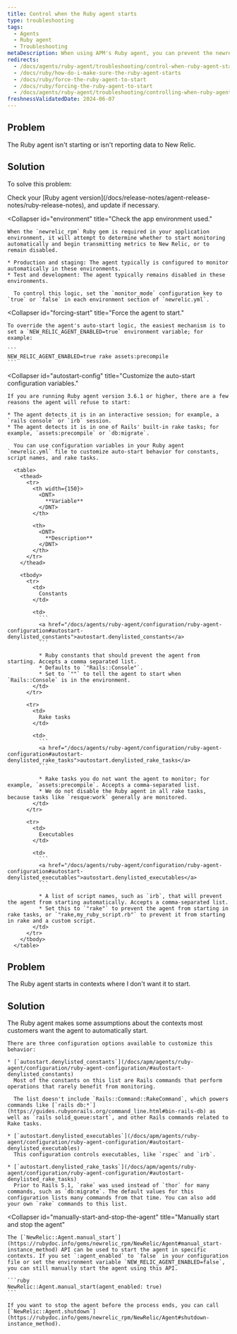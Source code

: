 ```yaml
---
title: Control when the Ruby agent starts
type: troubleshooting
tags:
  - Agents
  - Ruby agent
  - Troubleshooting
metaDescription: When using APM's Ruby agent, you can prevent the newrelic_rpm gem from starting, or force it to start if it is not reporting data.
redirects:
  - /docs/agents/ruby-agent/troubleshooting/control-when-ruby-agent-starts
  - /docs/ruby/how-do-i-make-sure-the-ruby-agent-starts
  - /docs/ruby/force-the-ruby-agent-to-start
  - /docs/ruby/forcing-the-ruby-agent-to-start
  - /docs/agents/ruby-agent/troubleshooting/controlling-when-ruby-agent-starts
freshnessValidatedDate: 2024-06-07
---
```


## Problem

The Ruby agent isn't starting or isn't reporting data to New Relic.

## Solution

To solve this problem:

<CollapserGroup>
  <Collapser
    id="version-3-6-1-or-later"
    title="Check your Ruby agent version."
  >
    Check your [Ruby agent version](/docs/release-notes/agent-release-notes/ruby-release-notes), and update if necessary.
  </Collapser>

  <Collapser
    id="environment"
    title="Check the app environment used."
  >
    When the `newrelic_rpm` Ruby gem is required in your application environment, it will attempt to determine whether to start monitoring automatically and begin transmitting metrics to New Relic, or to remain disabled.

    * Production and staging: The agent typically is configured to monitor automatically in these environments.
    * Test and development: The agent typically remains disabled in these environments.

      To control this logic, set the `monitor_mode` configuration key to `true` or `false` in each environment section of `newrelic.yml`.
  </Collapser>

  <Collapser
    id="forcing-start"
    title="Force the agent to start."
  >
    To override the agent's auto-start logic, the easiest mechanism is to set a `NEW_RELIC_AGENT_ENABLED=true` environment variable; for example:

    ```
    NEW_RELIC_AGENT_ENABLED=true rake assets:precompile
    ```
  </Collapser>

  <Collapser
    id="autostart-config"
    title="Customize the auto-start configuration variables."
  >
    If you are running Ruby agent version 3.6.1 or higher, there are a few reasons the agent will refuse to start:

    * The agent detects it is in an interactive session; for example, a `rails console` or `irb` session.
    * The agent detects it is in one of Rails' built-in rake tasks; for example, `assets:precompile` or `db:migrate`.

      You can use configuration variables in your Ruby agent `newrelic.yml` file to customize auto-start behavior for constants, script names, and rake tasks.

      <table>
        <thead>
          <tr>
            <th width={150}>
              <DNT>
                **Variable**
              </DNT>
            </th>

            <th>
              <DNT>
                **Description**
              </DNT>
            </th>
          </tr>
        </thead>

        <tbody>
          <tr>
            <td>
              Constants
            </td>

            <td>
              ```
              <a href="/docs/agents/ruby-agent/configuration/ruby-agent-configuration#autostart-denylisted_constants">autostart.denylisted_constants</a>
              ```

              * Ruby constants that should prevent the agent from starting. Accepts a comma separated list.
              * Defaults to `"Rails::Console"`.
              * Set to `""` to tell the agent to start when `Rails::Console` is in the environment.
            </td>
          </tr>

          <tr>
            <td>
              Rake tasks
            </td>

            <td>
              ```
              <a href="/docs/agents/ruby-agent/configuration/ruby-agent-configuration#autostart-denylisted_rake_tasks">autostart.denylisted_rake_tasks</a>
              ```

              * Rake tasks you do not want the agent to monitor; for example, `assets:precompile`. Accepts a comma-separated list.
              * We do not disable the Ruby agent in all rake tasks, because tasks like `resque:work` generally are monitored.
            </td>
          </tr>

          <tr>
            <td>
              Executables
            </td>

            <td>
              ```
              <a href="/docs/agents/ruby-agent/configuration/ruby-agent-configuration#autostart-denylisted_executables">autostart.denylisted_executables</a>
              ```

              * A list of script names, such as `irb`, that will prevent the agent from starting automatically. Accepts a comma-separated list.
              * Set this to `"rake"` to prevent the agent from starting in rake tasks, or `"rake,my_ruby_script.rb"` to prevent it from starting in rake and a custom script.
            </td>
          </tr>
        </tbody>
      </table>
  </Collapser>
</CollapserGroup>

## Problem

The Ruby agent starts in contexts where I don't want it to start.

## Solution

<CollapserGroup>
  <Collapser
    id="configure-where-the-agent-starts"
    title="Customize your configuration to control when the agent starts"
  >
    The Ruby agent makes some assumptions about the contexts most customers want the agent to automatically start.

    There are three configuration options available to customize this behavior:

    * [`autostart.denylisted_constants`](/docs/apm/agents/ruby-agent/configuration/ruby-agent-configuration/#autostart-denylisted_constants)
      Most of the constants on this list are Rails commands that perform operations that rarely benefit from monitoring.

      The list doesn't include `Rails::Command::RakeCommand`, which powers commands like [`rails db:*`](https://guides.rubyonrails.org/command_line.html#bin-rails-db) as well as `rails solid_queue:start`, and other Rails commands related to Rake tasks.

    * [`autostart.denylisted_executables`](/docs/apm/agents/ruby-agent/configuration/ruby-agent-configuration/#autostart-denylisted_executables)
      This configuration controls executables, like `rspec` and `irb`.

    * [`autostart.denylisted_rake_tasks`](/docs/apm/agents/ruby-agent/configuration/ruby-agent-configuration/#autostart-denylisted_rake_tasks)
      Prior to Rails 5.1, `rake` was used instead of `thor` for many commands, such as `db:migrate`. The default values for this configuration lists many commands from that time. You can also add your own `rake` commands to this list.
  </Collapser>

  <Collapser
    id="manually-start-and-stop-the-agent"
    title="Manually start and stop the agent"
  >
    The [`NewRelic::Agent.manual_start`](https://rubydoc.info/gems/newrelic_rpm/NewRelic/Agent#manual_start-instance_method) API can be used to start the agent in specific contexts. If you set `:agent_enabled` to `false` in your configuration file or set the environment variable `NEW_RELIC_AGENT_ENABLED=false`, you can still manually start the agent using this API.

    ```ruby
    NewRelic::Agent.manual_start(agent_enabled: true)
    ```

    If you want to stop the agent before the process ends, you can call [`NewRelic::Agent.shutdown`](https://rubydoc.info/gems/newrelic_rpm/NewRelic/Agent#shutdown-instance_method).
  </Collapser>
</CollapserGroup>
